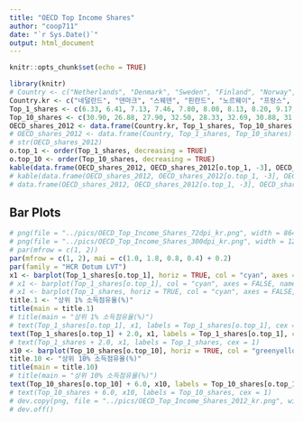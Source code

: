 ```yaml
---
title: "OECD Top Income Shares"
author: "coop711"
date: "`r Sys.Date()`"
output: html_document
---
```


```r
knitr::opts_chunk$set(echo = TRUE)
```

<!--## Data-->

```r
library(knitr)
# Country <- c("Netherlands", "Denmark", "Sweden", "Finland", "Norway", "France", "New_Zealand", "Spain", "Australia", "Italia", "Japan", "Portugal", "Ireland", "Switzerland", "Germany", "Canada", "Korea", "UK", "USA")
Country.kr <- c("네덜란드", "덴마크", "스웨덴", "핀란드", "노르웨이", "프랑스", "뉴질랜드", "스페인", "호주", "이탈리아", "일본", "포르투갈", "아일랜드", "스위스", "독일", "캐나다", "한국", "영국", "미국")
Top_1_shares <- c(6.33, 6.41, 7.13, 7.46, 7.80, 8.08, 8.13, 8.20, 9.17, 9.38, 9.51, 9.77, 10.50, 10.54, 10.88, 12.22, 12.23, 12.93, 19.34)
Top_10_shares <- c(30.90, 26.88, 27.90, 32.50, 28.33, 32.69, 30.88, 31.64, 30.98, 33.87, 40.50, 38.25, 36.13, 33.15, 34.71, 40.12, 44.87, 39.15, 48.16)
OECD_shares_2012 <- data.frame(Country.kr, Top_1_shares, Top_10_shares, stringsAsFactors = FALSE)
# OECD_shares_2012 <- data.frame(Country, Top_1_shares, Top_10_shares)
# str(OECD_shares_2012)
o.top_1 <- order(Top_1_shares, decreasing = TRUE)
o.top_10 <- order(Top_10_shares, decreasing = TRUE)
kable(data.frame(OECD_shares_2012, OECD_shares_2012[o.top_1, -3], OECD_shares_2012[o.top_10, -2], row.names = NULL), align = c("c", "r", "r", "c", "r", "c", "r"))
# kable(data.frame(OECD_shares_2012, OECD_shares_2012[o.top_1, -3], OECD_shares_2012[o.top_10, -2]), align = c("c", "r", "r", "c", "r", "c", "r"))
# data.frame(OECD_shares_2012, OECD_shares_2012[o.top_1, -3], OECD_shares_2012[o.top_10, -2], row.names = NULL)
```

## Bar Plots

```r
# png(file = "../pics/OECD_Top_Income_Shares_72dpi_kr.png", width = 864, height = 504)
# png(file = "../pics/OECD_Top_Income_Shares_300dpi_kr.png", width = 1280, height = 747)
# par(mfrow = c(1, 2))
par(mfrow = c(1, 2), mai = c(1.0, 1.8, 0.8, 0.4) + 0.2)
par(family = "HCR Dotum LVT")
x1 <- barplot(Top_1_shares[o.top_1], horiz = TRUE, col = "cyan", axes = FALSE, names.arg = Country.kr[o.top_1], xlim = c(0, 25), space = 0.5, las = 1)
# x1 <- barplot(Top_1_shares[o.top_1], col = "cyan", axes = FALSE, names.arg = Country[o.top_1], xlim = c(0, 25), space = 0.5, las = 1)
# x1 <- barplot(Top_1_shares, horiz = TRUE, col = "cyan", axes = FALSE, names.arg = Country, xlim = c(0, 25), space = 0.5, las = 1)
title.1 <- "상위 1% 소득점유율(%)"
title(main = title.1)
# title(main = "상위 1% 소득점유율(%)")
# text(Top_1_shares[o.top_1], x1, labels = Top_1_shares[o.top_1], cex = 1)
text(Top_1_shares[o.top_1] + 2.0, x1, labels = Top_1_shares[o.top_1], cex = 1)
# text(Top_1_shares + 2.0, x1, labels = Top_1_shares, cex = 1)
x10 <- barplot(Top_10_shares[o.top_10], horiz = TRUE, col = "greenyellow", axes = FALSE, names.arg = Country.kr[o.top_10], xlim = c(0, 60), space = 0.5, las = 1)
title.10 <- "상위 10% 소득점유율(%)"
title(main = title.10)
# title(main = "상위 10% 소득점유율(%)")
text(Top_10_shares[o.top_10] + 6.0, x10, labels = Top_10_shares[o.top_10], cex = 1)
# text(Top_10_shares + 6.0, x10, labels = Top_10_shares, cex = 1)
# dev.copy(png, file = "../pics/OECD_Top_Income_Shares_2012_kr.png", width = 960, height = 560)
# dev.off()
```

<!--## ggplot

### Data

```r
OECD_shares_2012$Country.order.1 <- factor(OECD_shares_2012$Country.kr, levels = Country.kr[o.top_1])
OECD_shares_2012$Country.order.10 <- factor(OECD_shares_2012$Country.kr, levels = Country.kr[o.top_10])
# str(OECD_shares_2012)
kable(data.frame(OECD_shares_2012[1:3], levels(OECD_shares_2012$Country.order.1), levels(OECD_shares_2012$Country.order.10), row.names = NULL), align = c("l", "r", "r", "c", "c"))
```

### geom_bar, geom_text

```r
library(ggplot2)
library(gridExtra)
source("theme_kr.R")
g1 <- ggplot(data = OECD_shares_2012[c("Top_1_shares", "Country.order.1")]) +
  geom_bar(aes(x = Country.order.1, y = Top_1_shares), stat = "identity", width = 0.5, fill = "cyan") +
  geom_text(aes(x = Country.order.1, y = Top_1_shares + 1.0, label = Top_1_shares)) +
  theme_minimal() + 
  theme.kr + 
  coord_flip() +
  xlab("") + 
  ylab("") + 
  ggtitle(title.1) + 
# ggtitle("상위 1% 소득점유율(%)") +
  scale_y_continuous(breaks = NULL)
# annotate("text", x = 1:19, y = rev(Top_1_shares) + 1.0, label = rev(Top_1_shares))
# g1
g2 <- ggplot(data = OECD_shares_2012[c("Top_10_shares", "Country.order.10")]) +
  geom_bar(aes(x = Country.order.10, y = Top_10_shares), stat = "identity", width = 0.5, fill = "greenyellow") +
  geom_text(aes(x = Country.order.10, y = Top_10_shares + 2.5, label = Top_10_shares)) +
  theme_minimal() + 
  theme.kr + 
  coord_flip() +
  xlab("") + ylab("") + 
  ggtitle(title.10) +
# ggtitle("상위 10% 소득점유율(%)") +
  scale_y_continuous(breaks = NULL)
# annotate("text", x = 1:19, y = Top_10_shares[rev(o.top_10)] + 2.5, label = Top_10_shares[rev(o.top_10)])
# g2
# grid.arrange(g1, g2, ncol = 2)
g3 <- grid.arrange(g1, g2, ncol = 2)
# ggsave("../pics/OECD_Top_Income_Shares_2012_ggplot.png", width = 12, height = 9)
ggsave("../pics/OECD_Top_Income_Shares_2012_ggplot_kr.png", plot = g3, width = 12, height = 9)
```
-->
